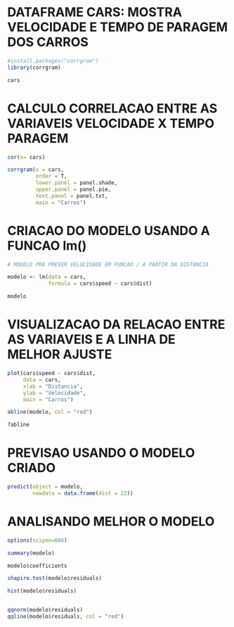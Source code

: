 
# DATAFRAME CARS: MOSTRA VELOCIDADE E TEMPO DE PARAGEM DOS CARROS
```r

#install.packages("corrgram")
library(corrgram)

cars

```


# CALCULO CORRELACAO ENTRE AS VARIAVEIS VELOCIDADE X TEMPO PARAGEM
```r

cor(x= cars)

corrgram(x = cars,
         order = T,
         lower.panel = panel.shade,
         upper.panel = panel.pie,
         text.panel = panel.txt,
         main = "Carros")

```


# CRIACAO DO MODELO USANDO A FUNCAO lm()

```r

# MODELO PRA PREVER VELOCIDADE EM FUNCAO / A PARTIR DA DISTANCIA

modelo <- lm(data = cars,
             formula = cars$speed ~ cars$dist)

modelo

```

# VISUALIZACAO DA RELACAO ENTRE AS VARIAVEIS E A LINHA DE MELHOR AJUSTE
```r

plot(cars$speed ~ cars$dist,
     data = cars,
     xlab = "Distancia",
     ylab = "Velocidade",
     main = "Carros")

abline(modelo, col = "red")

?abline

```


# PREVISAO USANDO O MODELO CRIADO
```r

predict(object = modelo,
        newdata = data.frame(dist = 22))

```


# ANALISANDO MELHOR O MODELO
```r

options(scipen=666)

summary(modelo)

modelo$coefficients

shapiro.test(modelo$residuals)

hist(modelo$residuals)


qqnorm(modelo$residuals)
qqline(modelo$residuals, col = "red")



```


